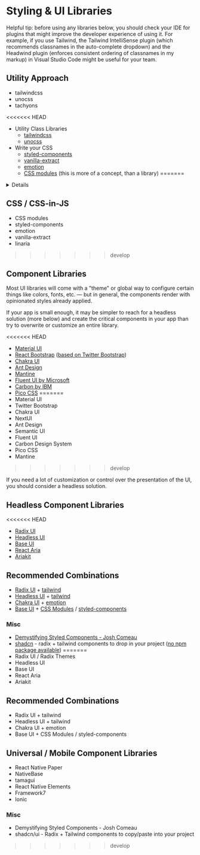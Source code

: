 
# Styling & UI Libraries

<Note>
  Helpful tip: before using any libraries below, you should check your IDE for
  plugins that might improve the developer experience of using it. For example,
  if you use Tailwind, the <Resource url='https://marketplace.visualstudio.com/items?itemName=bradlc.vscode-tailwindcss'>Tailwind
  IntelliSense</Resource>
  plugin (which recommends classnames in the auto-complete dropdown) and the
  <Resource url='https://marketplace.visualstudio.com/items?itemName=heybourn.headwind'>Headwind</Resource>
  plugin (enforces consistent ordering of classnames in my markup) in Visual
  Studio Code might be useful for your team.
</Note>

## Utility Approach
  - <Resource url='https://www.npmjs.com/package/tailwindcss'>tailwindcss</Resource>
  - <Resource url='https://www.npmjs.com/package/unocss'>unocss</Resource>
  - <Resource url='https://www.npmjs.com/package/tachyons'>tachyons</Resource>

<<<<<<< HEAD
- Utility Class Libraries
  - [tailwindcss](https://www.npmjs.com/package/tailwindcss)
  - [unocss](https://www.npmjs.com/package/unocss)
- Write your CSS
  - [styled-components](https://www.npmjs.com/package/styled-components)
  - [vanilla-extract](https://www.npmjs.com/package/@vanilla-extract/css)
  - [emotion](https://www.npmjs.com/package/@emotion/css)
  - [CSS modules](https://vitejs.dev/guide/features.html#css-modules) (this is more of a concept, than a library)
=======
<Details icon='resources' label='More Tailwind Tips & Resources'>
  - Use the <Resource url='https://marketplace.visualstudio.com/items?itemName=moalamri.inline-fold'>inline fold</Resource> vscode plugin to collapse long className strings when you're not focused on them with the cursor - Inspired by <Resource url='https://twitter.com/housecor/status/1615790145751367712?s=20'>Cory House</Resource>
  - The <Resource url='https://marketplace.visualstudio.com/items?itemName=bradlc.vscode-tailwindcss'>Tailwind IntelliSense</Resource> vscode plugin gives you auto-complete
  - The <Resource url='https://marketplace.visualstudio.com/items?itemName=heybourn.headwind'>Headwind</Resource> vscode plugin enforces consistent ordering of classnames markup
  - If you purchase <Resource url='https://tailwindui.com/'>tailwindui</Resource> you'll get access to tons of pre-made components + templates
  - <Resource url='https://ui.shadcn.com/'>shadcn/ui</Resource> - Open Source UI Components
  - <Resource url='https://preline.co/'>Preline</Resource> - Open Source UI Components
  - <Resource url='https://github.com/aniftyco/awesome-tailwindcss'>awesome-tailwindcss</Resource> repository on github.com is full of awesome stuff
  
</Details>

## CSS / CSS-in-JS
  - <Resource url='https://github.com/css-modules/css-modules/blob/master/docs/css-modules-with-react.md'>CSS modules</Resource>
  - <Resource url='https://www.npmjs.com/package/styled-components'>styled-components</Resource>
  - <Resource url='https://www.npmjs.com/package/@emotion/css'>emotion</Resource>
  - <Resource url='https://www.npmjs.com/package/@vanilla-extract/css'>vanilla-extract</Resource>
  - <Resource url='https://www.npmjs.com/package/linaria'>linaria</Resource>
>>>>>>> develop

## Component Libraries

Most UI libraries will come with a "theme" or global way to configure certain things like colors, fonts, etc. — but in general, the components render with opinionated styles already applied.

If your app is small enough, it may be simpler to reach for a headless solution (more below) and create the critical components in your app than try to overwrite or customize an entire library.

<<<<<<< HEAD
- [Material UI](https://www.npmjs.com/package/@mui/material)
- [React Bootstrap](https://www.npmjs.com/package/react-bootstrap) ([based on Twitter Bootstrap](https://www.npmjs.com/package/bootstrap))
- [Chakra UI](https://www.npmjs.com/package/@chakra-ui/react)
- [Ant Design](https://www.npmjs.com/package/antd)
- [Mantine](https://www.npmjs.com/package/@mantine/core)
- [Fluent UI by Microsoft](https://www.npmjs.com/package/@fluentui/react-components)
- [Carbon by IBM](https://www.npmjs.com/package/@carbon/react)
- [Pico CSS](https://www.npmjs.com/package/@picocss/pico)
=======
- <Resource url='https://www.npmjs.com/package/@mui/material'>Material UI</Resource>
- <Resource url='https://www.npmjs.com/package/react-bootstrap'>Twitter Bootstrap</Resource>
- <Resource url='https://www.npmjs.com/package/@chakra-ui/react'>Chakra UI</Resource>
- <Resource url='https://www.npmjs.com/package/@nextui-org/react'>NextUI</Resource>
- <Resource url='https://www.npmjs.com/package/antd'>Ant Design</Resource>
- <Resource url='https://www.npmjs.com/package/semantic-ui-react'>Semantic UI</Resource>
- <Resource url='https://www.npmjs.com/package/@fluentui/react-components'>Fluent UI</Resource>
- <Resource url='https://www.npmjs.com/package/@carbon/react'>Carbon Design System</Resource>
- <Resource url='https://www.npmjs.com/package/@picocss/pico'>Pico CSS</Resource>
- <Resource url='https://www.npmjs.com/package/@mantine/core'>Mantine</Resource>
>>>>>>> develop

<Note>
  If you need a lot of customization or control over the presentation of the UI,
  you should consider a headless solution.
</Note>

## Headless Component Libraries

<<<<<<< HEAD
- [Radix UI](https://www.npmjs.com/package/@radix-ui/primitive)
- [Headless UI](https://www.npmjs.com/package/@headlessui/react)
- [Base UI](https://www.npmjs.com/package/@mui/base)
- [React Aria](https://www.npmjs.com/package/react-aria)
- [Ariakit](https://www.npmjs.com/package/@ariakit/react)

## Recommended Combinations

- [Radix UI](https://www.npmjs.com/package/@radix-ui/primitive) + [tailwind](https://www.npmjs.com/package/tailwindcss)
- [Headless UI](https://www.npmjs.com/package/@headlessui/react) + [tailwind](https://www.npmjs.com/package/tailwindcss)
- [Chakra UI](https://www.npmjs.com/package/@chakra-ui/react) + [emotion](https://www.npmjs.com/package/@emotion/css)
- [Base UI](https://www.npmjs.com/package/@mui/base) + [CSS Modules](https://vitejs.dev/guide/features.html#css-modules) / [styled-components](https://www.npmjs.com/package/styled-components)

### Misc

- [Demystifying Styled Components - Josh Comeau](https://www.joshwcomeau.com/react/demystifying-styled-components/)
- [shadcn](https://ui.shadcn.com/docs/components/accordion) - radix + tailwind components to drop in your project ([no npm package available](https://ui.shadcn.com/docs))
=======
- <Resource url='https://www.npmjs.com/package/@radix-ui/primitive'>Radix UI</Resource> / <Resource url='https://www.radix-ui.com/'>Radix Themes</Resource>
- <Resource url='https://www.npmjs.com/package/@headlessui/react'>Headless UI</Resource>
- <Resource url='https://www.npmjs.com/package/@mui/base'>Base UI</Resource>
- <Resource url='https://www.npmjs.com/package/react-aria'>React Aria</Resource>
- <Resource url='https://www.npmjs.com/package/@ariakit/react'>Ariakit</Resource>

## Recommended Combinations

- <Resource url='https://www.npmjs.com/package/@radix-ui/primitive'>Radix UI</Resource> + <Resource url='https://www.npmjs.com/package/tailwindcss'>tailwind</Resource>
- <Resource url='https://www.npmjs.com/package/@headlessui/react'>Headless UI</Resource> + <Resource url='https://www.npmjs.com/package/tailwindcss'>tailwind</Resource>
- <Resource url='https://www.npmjs.com/package/@chakra-ui/react'>Chakra UI</Resource> + <Resource url='https://www.npmjs.com/package/@emotion/css'>emotion</Resource>
- <Resource url='https://www.npmjs.com/package/@mui/base'>Base UI</Resource> + <Resource url='https://vitejs.dev/guide/features.html#css-modules'>CSS Modules</Resource> / <Resource url='https://www.npmjs.com/package/styled-components'>styled-components</Resource>

## Universal / Mobile Component Libraries
- <Resource url='https://www.npmjs.com/package/react-native-paper'>React Native Paper</Resource>
- <Resource url='https://nativebase.io/'>NativeBase</Resource>
- <Resource url='https://tamagui.dev/docs/intro/introduction'>tamagui</Resource>
- <Resource url='https://www.npmjs.com/package/@rneui/base'>React Native Elements</Resource>
- <Resource url='https://framework7.io/'>Framework7</Resource>
- <Resource url='https://ionicframework.com/docs/'>Ionic</Resource>



### Misc

- <Resource url='https://www.joshwcomeau.com/react/demystifying-styled-components/'>Demystifying Styled Components - Josh Comeau</Resource>
- <Resource url='https://ui.shadcn.com/docs'>shadcn/ui</Resource> - Radix + Tailwind components to copy/paste into your project
>>>>>>> develop
